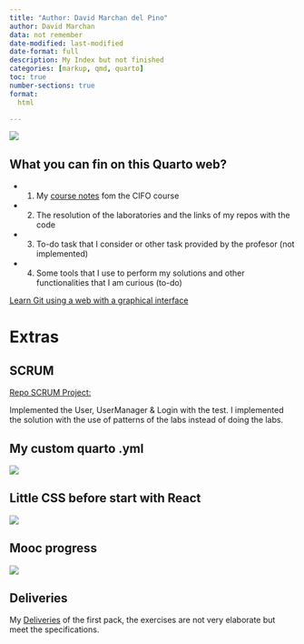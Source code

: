 ```yaml
---
title: "Author: David Marchan del Pino"
author: David Marchan
data: not remember
date-modified: last-modified
date-format: full
description: My Index but not finished
categories: [markup, qmd, quarto]
toc: true
number-sections: true
format:
  html

---
```


![](img/home/desarrollo-web-3.jpg)

## What you can fin on this Quarto web? 
   - 1) My [course notes](/class_notes/clases.qmd) fom the CIFO course
   - 2) The resolution of the laboratories and the links of my repos with the code
   - 3) To-do task that I consider or other task provided by the profesor (not implemented)
   - 4) Some tools that I use to perform my solutions and other functionalities that I am curious (to-do)

[Learn Git using a web with a graphical interface](https://learngitbranching.js.org/?locale=es_ES)

# **Extras**

## SCRUM

[Repo SCRUM Project: ](https://github.com/cifoteam/gameBoardStats.git) 

Implemented the User, UserManager & Login with the test. I implemented the solution with the use of patterns of the labs instead of doing the labs.

## My custom quarto .yml 

![](img/home/yml.png){fig-align="center"}

## Little CSS before start with React

![](img/home/CSS-David.png){fig-align="center"}

## Mooc progress

![](img/mooc-progress.png){fig-align="center"}

## Deliveries

My [Deliveries](./labs/deliveries.qmd) of the first pack, the exercises are not very elaborate but meet the specifications.
